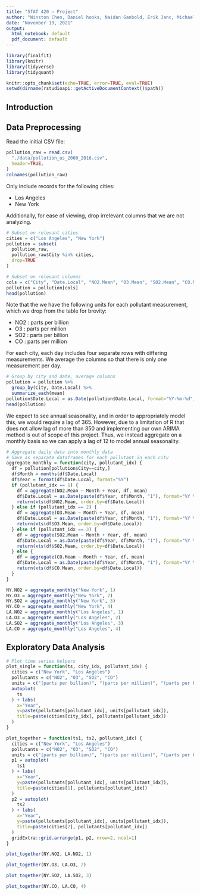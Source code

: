 ```yaml
---
title: "STAT 420 — Project"
author: "Winston Chen, Daniel hooks, Naidan Ganbold, Erik Janc, Michael Lee"
date: "November 19, 2021"
output:
  html_notebook: default
  pdf_document: default
---
```

```r
library(finalfit)
library(knitr)
library(tidyverse)
library(tidyquant)

knitr::opts_chunk$set(echo=TRUE, error=TRUE, eval=TRUE)
setwd(dirname(rstudioapi::getActiveDocumentContext()$path))
```
## Introduction

## Data Preprocessing
Read the initial CSV file:
```r
pollution_raw = read.csv(
  "./data/pollution_us_2000_2016.csv",
  header=TRUE,
)
colnames(pollution_raw)
```
Only include records for the following cities:

* Los Angeles
* New York

Additionally, for ease of viewing, drop irrelevant columns that we are not analyzing.
```r
# Subset on relevant cities
cities = c("Los Angeles", "New York")
pollution = subset(
  pollution_raw,
  pollution_raw$City %in% cities,
  drop=TRUE
)

# Subset on relevant columns
cols = c("City", "Date.Local", "NO2.Mean", "O3.Mean", "SO2.Mean", "CO.Mean")
pollution = pollution[cols]
head(pollution)
```
Note that the we have the following units for each pollutant measurement, which we drop from the table for brevity:

* NO2 : parts per billion
* O3 : parts per million
* SO2 : parts per billion
* CO : parts per million

For each city, each day includes four separate rows with differing measurements. We average the columns so that there is only one measurement per day.
```r
# Group by city and date, average columns
pollution = pollution %>% 
  group_by(City, Date.Local) %>%
  summarize_each(mean)
pollution$Date.Local = as.Date(pollution$Date.Local, format="%Y-%m-%d")
head(pollution)
```
We expect to see annual seasonality, and in order to appropriately model this, we would require a lag of 365. However, due to a limitation of R that does not allow lag of more than 350 and implementing our own ARIMA method is out of scope of this project. Thus, we instead aggregate on a monthly basis so we can apply a lag of 12 to model annual seasonality.
```r
# Aggregate daily data into monthly data
# Save as separate dataframes for each pollutant in each city
aggregate_monthly = function(city, pollutant_idx) {
  df = pollution[pollution$City==city,]
  df$Month = months(df$Date.Local)
  df$Year = format(df$Date.Local, format="%Y")
  if (pollutant_idx == 1) {
    df = aggregate(NO2.Mean ~ Month + Year, df, mean)
    df$Date.Local = as.Date(paste(df$Year, df$Month, "1"), format="%Y %b %d")
    return(xts(df$NO2.Mean, order.by=df$Date.Local))
  } else if (pollutant_idx == 2) {
    df = aggregate(O3.Mean ~ Month + Year, df, mean)
    df$Date.Local = as.Date(paste(df$Year, df$Month, "1"), format="%Y %b %d")
    return(xts(df$O3.Mean, order.by=df$Date.Local))
  } else if (pollutant_idx == 3) {
    df = aggregate(SO2.Mean ~ Month + Year, df, mean)
    df$Date.Local = as.Date(paste(df$Year, df$Month, "1"), format="%Y %b %d")
    return(xts(df$SO2.Mean, order.by=df$Date.Local))
  } else {
    df = aggregate(CO.Mean ~ Month + Year, df, mean)
    df$Date.Local = as.Date(paste(df$Year, df$Month, "1"), format="%Y %b %d")
    return(xts(df$CO.Mean, order.by=df$Date.Local))
  }
}

NY.NO2 = aggregate_monthly("New York", 1)
NY.O3 = aggregate_monthly("New York", 2)
NY.SO2 = aggregate_monthly("New York", 3)
NY.CO = aggregate_monthly("New York", 4)
LA.NO2 = aggregate_monthly("Los Angeles", 1)
LA.O3 = aggregate_monthly("Los Angeles", 2)
LA.SO2 = aggregate_monthly("Los Angeles", 3)
LA.CO = aggregate_monthly("Los Angeles", 4)
```
## Exploratory Data Analysis

```r
# Plot time series helpers
plot_single = function(ts, city_idx, pollutant_idx) {
  cities = c("New York", "Los Angeles")
  pollutants = c("NO2", "O3", "SO2", "CO")
  units = c("(parts per billion)", "(parts per million)", "(parts per billion)", "(parts per million)")
  autoplot(
    ts
  ) + labs(
    x="Year",
    y=paste(pollutants[pollutant_idx], units[pollutant_idx]),
    title=paste(cities[city_idx], pollutants[pollutant_idx])
  )
}

plot_together = function(ts1, ts2, pollutant_idx) {
  cities = c("New York", "Los Angeles")
  pollutants = c("NO2", "O3", "SO2", "CO")
  units = c("(parts per billion)", "(parts per million)", "(parts per billion)", "(parts per million)")
  p1 = autoplot(
    ts1
  ) + labs(
    x="Year",
    y=paste(pollutants[pollutant_idx], units[pollutant_idx]),
    title=paste(cities[1], pollutants[pollutant_idx])
  )
  p2 = autoplot(
    ts2
  ) + labs(
    x="Year",
    y=paste(pollutants[pollutant_idx], units[pollutant_idx]),
    title=paste(cities[2], pollutants[pollutant_idx])
  )
  gridExtra::grid.arrange(p1, p2, nrow=2, ncol=1)
}
```

```r
plot_together(NY.NO2, LA.NO2, 1)
```

```r
plot_together(NY.O3, LA.O3, 2)
```

```r
plot_together(NY.SO2, LA.SO2, 3)
```

```r
plot_together(NY.CO, LA.CO, 4)
```

